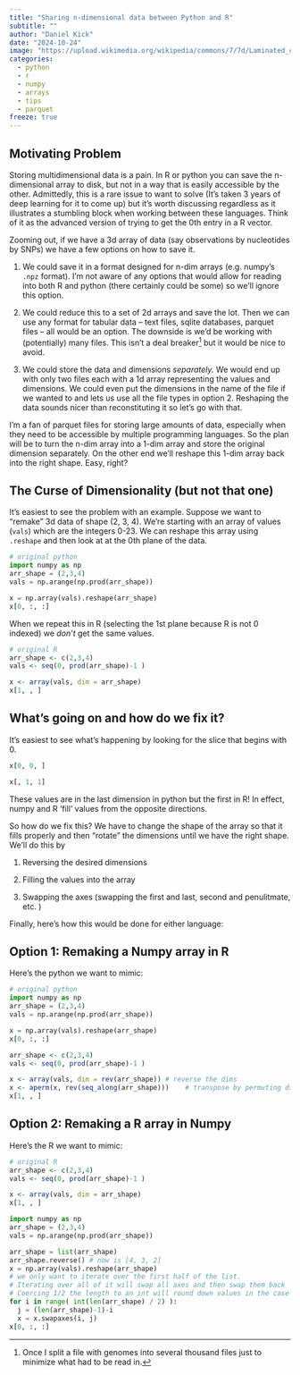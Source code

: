 ```yaml
---
title: "Sharing n-dimensional data between Python and R"
subtitle: ""
author: "Daniel Kick"
date: "2024-10-24"
image: "https://upload.wikimedia.org/wikipedia/commons/7/7d/Laminated_cube_in_a_magnetic_field.png"
categories: 
  - python
  - r
  - numpy
  - arrays
  - tips
  - parquet
freeze: true
---
```


## Motivating Problem

Storing multidimensional data is a pain. In R or python you can save the n-dimensional array to disk, but not in a way that is easily accessible by the other. Admittedly, this is a rare issue to want to solve (It's taken 3 years of deep learning for it to come up) but it's worth discussing regardless as it illustrates a stumbling block when working between these languages. Think of it as the advanced version of trying to get the 0th entry in a R vector.

Zooming out, if we have a 3d array of data (say observations by nucleotides by SNPs) we have a few options on how to save it.

1.  We could save it in a format designed for n-dim arrays (e.g. numpy's `.npz` format). I'm not aware of any options that would allow for reading into both R and python (there certainly could be some) so we'll ignore this option.

2.  We could reduce this to a set of 2d arrays and save the lot. Then we can use any format for tabular data -- text files, sqlite databases, parquet files -- all would be an option. The downside is we'd be working with (potentially) many files. This isn't a deal breaker[^1] but it would be nice to avoid.

3.  We could store the data and dimensions *separately.* We would end up with only two files each with a 1d array representing the values and dimensions. We could even put the dimensions in the name of the file if we wanted to and lets us use all the file types in option 2. Reshaping the data sounds nicer than reconstituting it so let's go with that.

[^1]: Once I split a file with genomes into several thousand files just to minimize what had to be read in.

I'm a fan of parquet files for storing large amounts of data, especially when they need to be accessible by multiple programming languages. So the plan will be to turn the n-dim array into a 1-dim array and store the original dimension separately. On the other end we'll reshape this 1-dim array back into the right shape. Easy, right?

## The Curse of Dimensionality (but not that one)

It's easiest to see the problem with an example. Suppose we want to "remake" 3d data of shape (2, 3, 4). We're starting with an array of values (`vals`) which are the integers 0-23. We can reshape this array using `.reshape` and then look at at the 0th plane of the data.

```python
# original python
import numpy as np
arr_shape = (2,3,4)
vals = np.arange(np.prod(arr_shape))

x = np.array(vals).reshape(arr_shape)
x[0, :, :]
```

When we repeat this in R (selecting the 1st plane because R is not 0 indexed) we *don't* get the same values.

```r
# original R
arr_shape <- c(2,3,4)
vals <- seq(0, prod(arr_shape)-1 )

x <- array(vals, dim = arr_shape)
x[1, , ]
```

## What's going on and how do we fix it?

It's easiest to see what's happening by looking for the slice that begins with 0.

```python
x[0, 0, ]
```

```r
x[, 1, 1]
```

These values are in the last dimension in python but the first in R! In effect, numpy and R 'fill' values from the opposite directions.

So how do we fix this? We have to change the shape of the array so that it fills properly and then "rotate" the dimensions until we have the right shape. We'll do this by

1.  Reversing the desired dimensions

2.  Filling the values into the array

3.  Swapping the axes (swapping the first and last, second and penulitmate, etc. )

Finally, here's how this would be done for either language:

## Option 1: Remaking a Numpy array in R

Here's the python we want to mimic:

```python
# original python
import numpy as np
arr_shape = (2,3,4)
vals = np.arange(np.prod(arr_shape))

x = np.array(vals).reshape(arr_shape)
x[0, :, :]
```

```r
arr_shape <- c(2,3,4)
vals <- seq(0, prod(arr_shape)-1 )

x <- array(vals, dim = rev(arr_shape)) # reverse the dims
x <- aperm(x, rev(seq_along(arr_shape)))    # transpose by permuting dims
x[1, , ]
```

## Option 2: Remaking a R array in Numpy

Here's the R we want to mimic:

```r
# original R
arr_shape <- c(2,3,4)
vals <- seq(0, prod(arr_shape)-1 )

x <- array(vals, dim = arr_shape)
x[1, , ]
```

```python
import numpy as np
arr_shape = (2,3,4)
vals = np.arange(np.prod(arr_shape))

arr_shape = list(arr_shape)
arr_shape.reverse() # now is [4, 3, 2]
x = np.array(vals).reshape(arr_shape)
# we only want to iterate over the first half of the list.
# Iterating over all of it will swap all axes and then swap them back
# Coercing 1/2 the length to an int will round down values in the case of odd dims
for i in range( int(len(arr_shape) / 2) ): 
  j = (len(arr_shape)-1)-i
  x = x.swapaxes(i, j)
x[0, :, :]
```
